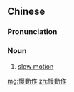 {{also|慢动作}}
==Chinese==
{{zh-forms|s=慢动作|type=12}}

===Pronunciation===
{{zh-pron
|m=màndòngzuò
|c=maan6 dung6 zok3
|cat=n
}}

===Noun===
{{zh-noun}}

# [[slow motion]] {{gloss|film stretched in time}}

[[mg:慢動作]]
[[zh:慢動作]]